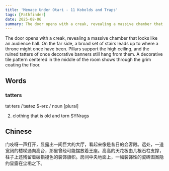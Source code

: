 ```yaml
---
title: 'Menace Under Otari - 11 Kobolds and Traps'
tags: [Pathfinder]
date: 2025-08-06
summary: The door opens with a creak, revealing a massive chamber that looks like an audience hall.
---
```


The door opens with a creak, revealing a massive chamber that looks like an audience
hall. On the far side, a broad set of stairs leads up to where a throne might
once have been. Pillars support the high ceiling, and the ruined tatters of
once decorative banners still hang from them. A decorative tile pattern
centered in the middle of the room shows through the grim coating the floor.

## Words

### tatters

tat·ters /ˈtætəz $-ərz / noun [plural]

2. clothing that is old and torn SYNrags

## Chinese

门吱呀一声打开，显露出一间巨大的大厅，看起来像是昔日的会客殿。远处，一道宽阔的楼梯通向高台，那里曾经可能摆放着王座。高高的天花板由几根石柱支撑，柱子上还残留着破损褪色的装饰旗帜。房间中央地面上，一幅装饰性的瓷砖图案隐约显露在尘垢之下。

